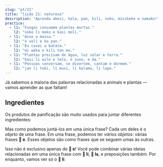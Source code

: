 ```yaml
---
slug: "pt/21"
title: "lição 21: naturesa"
description: "Aprenda akesi, kala, pan, kili, soko, misikeke e namako!"
practice:
  - l1: "Fungos consomem plantas mortas."
    l2: "soko li moku e kasi moli."
  - l1: "Asse a massa."
    l2: "o seli e ko pan."
  - l1: "Eu cavei a batata."
    l2: "mi weka e kili tan ma."
  - l1: "Plantas precisam de água, luz solar e terra."
    l2: "kasi li wile e telo, e suno, e ma."
  - l1: "Pessoas conversam, se divertem, cantam e dormem."
    l2: "jan li toki, li musi, li kalama, li lape."
---
```



Já sabemos a maioria das palavras relacionadas a animais e plantas — vamos aprender as que faltam!

<List>
  <Word sl="akesi" m="réptil ou anfíbio, como um sapo, lagarto ou cobra" />
  <Word
    sl="kala"
    m="peixe ou criatura marinha, como salmão, baleia, tubarão ou polvo"
  />
  <Word sl="pan" m="alimentos ricos em amido, como trigo, arroz, pão ou massas" />
  <Word sl="kili" m="fruta, vegetal" />
  <Word sl="soko" m="cogumelo" />
  <Word sl="misikeke" m="medicina" />
  <Word sl="namako" m="tempero, guarnição, adorno" />
  <Sentence sl="soko li kili nasa." m="Os cogumelos são frutos estranhos." />
  <Sentence
    sl="kala suli li alasa e kala lili."
    m="Um peixe grande caça peixes menores."
  />
  <Sentence
    sl="mi o moku e misikeke lon tenpo mute."
    m="Tenho que tomar medicamentos com frequência."
  />
</List>

## Ingredientes

Os produtos de panificação são muito usados para juntar diferentes ingredientes:

<List>
  <Sentence sp="󱥋󱤧󱤓󱤉󱥢" sl="pan li jo <u>e soweli</u>." m="A pizza contém carne." />
  <Sentence sp="󱥋󱤧󱤓󱤉󱤚" sl="pan li jo <u>e kili</u>." m="A pizza contém vegetais." />
  <Sentence sp="󱥋󱤧󱤓󱤉󱥸" sl="pan li jo <u>e namako</u>." m="A pizza contém condimentos." />
</List>

Mas como podemos juntá-los em uma única frase? Cada um deles é o *objeto* de uma frase. Em uma frase, podemos ter *vários objetos*: várias frases **󱤉 e**. Esses objetos são como frases que se seguem umas às outras.

<List>
  <Sentence
    sl="pan li jo e soweli e kili e namako."
    m="A pizza contém carne, vegetais (e) condimentos."
  />
</List>

Isso não é exclusivo apenas do **󱤉 e**! Você pode combinar várias ideias relacionadas em uma única frase com **󱤧 li**, **󱤡 la**, e preposições também. Por enquanto, vamos ver só o  **󱤧 li**:

<List>
  <Sentence sl="jan li alasa e kala." m="A pessoa caça peixes. (= a pessoa pesca)." />
  <Sentence sl="jan li seli e ona." m="A pessoa cozinha eles." />
  <Sentence sl="jan li moku e ona." m="A pessoa come eles." />
  <Sentence sl="jan li alasa e kala, li seli e ona, li moku e ona." m="A pessoa pesca peixes, cozinha e come eles." />
</List>

<Practice exercises={frontmatter.practice} />
